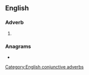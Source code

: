 {{also|ther fore}}
==English==

===Adverb===
{{en-adv|-}}

# {{obs sp|en|therefore}}

[[Category:English conjunctive adverbs]]

===Anagrams===
* {{anagrams|en|a=eefhorrt|therefor}}